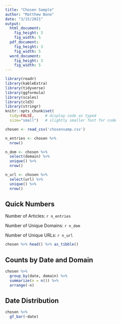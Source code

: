 ```yaml
---
title: "Chosen Sample"
author: "Matthew Bone"
date: "3/15/2021"
output: 
  html_document:
    fig_height: 3
    fig_width: 5
  pdf_document:
    fig_height: 3
    fig_width: 5
  word_document:
    fig_height: 3
    fig_width: 5
---
```


```r
library(readr)
library(kableExtra)
library(tidyverse)
library(ggformula)
library(scales)
library(cld3)
library(stringr)
knitr::opts_chunk$set(
  tidy=FALSE,     # display code as typed
  size="small")   # slightly smaller font for code
```

```r
chosen <- read_csv('chosensamp.csv')
```

```r
n_entries <- chosen %>%
  nrow()

n_dom <- chosen %>%
  select(domain) %>%
  unique() %>%
  nrow()

n_url <- chosen %>%
  select(url) %>%
  unique() %>%
  nrow()
```

## Quick Numbers

Number of Articles: `r n_entries`

Number of Unique Domains: `r n_dom`

Number of Unique URLs: `r n_url`

```r
chosen %>% head() %>% as_tibble()
```

## Counts by Date and Domain

```r
chosen %>%
  group_by(date, domain) %>%
  summarize(n = n()) %>%
  arrange(-n)
```

## Date Distribution

```r
chosen %>%
  gf_bar(~date)
```

```r

```





